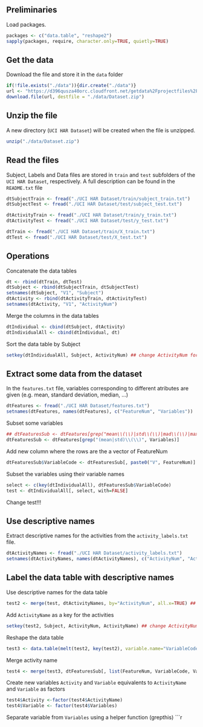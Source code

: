 Preliminaries
-------------
Load packages.

```r
packages <- c("data.table", "reshape2")
sapply(packages, require, character.only=TRUE, quietly=TRUE)
```

Get the data
------------
Download the file and store it in the `data` folder
```r
if(!file.exists("./data")){dir.create("./data")}
url <- "https://d396qusza40orc.cloudfront.net/getdata%2Fprojectfiles%2FUCI%20HAR%20Dataset.zip"
download.file(url, destfile = "./data/Dataset.zip")
```

Unzip the file
--------------
A new directory (`UCI HAR Dataset`) will be created when the file is unzipped. 
```r
unzip("./data/Dataset.zip")
```

Read the files
--------------
Subject, Labels and Data files are stored in `train` and `test` subfolders of the `UCI HAR Dataset`, respectively. A full
description can be found in the `README.txt` file
```r
dtSubjectTrain <- fread("./UCI HAR Dataset/train/subject_train.txt")
dtSubjectTest <- fread("./UCI HAR Dataset/test/subject_test.txt")
```

```r
dtActivityTrain <- fread("./UCI HAR Dataset/train/y_train.txt")
dtActivityTest <- fread("./UCI HAR Dataset/test/y_test.txt")
```

```r
dtTrain <- fread("./UCI HAR Dataset/train/X_train.txt")
dtTest <- fread("./UCI HAR Dataset/test/X_test.txt")
```

Operations
----------
Concatenate the data tables
```r
dt <- rbind(dtTrain, dtTest)
dtSubject <- rbind(dtSubjectTrain, dtSubjectTest)
setnames(dtSubject, "V1", "Subject")
dtActivity <- rbind(dtActivityTrain, dtActivityTest)
setnames(dtActivity, "V1", "ActivityNum")
```

Merge the columns in the data tables
```r
dtIndividual <- cbind(dtSubject, dtActivity)
dtIndividualAll <- cbind(dtIndividual, dt)
```

Sort the data table by Subject
```r
setkey(dtIndividualAll, Subject, ActivityNum) ## change ActivityNum for Activity
```

Extract some data from the dataset
----------------------------------
In the `features.txt` file, variables corresponding to different atributes are given (e.g. mean,
standard deviation, median, ...)

```r
dtFeatures <- fread("./UCI HAR Dataset/features.txt")
setnames(dtFeatures, names(dtFeatures), c("FeatureNum", "Variables"))
```

Subset some variables
```r
## dtFeaturesSub <- dtFeatures[grep("mean\\(\\)|std\\(\\)|mad\\(\\)|max\\(\\)|min\\(\\)", Variables)]
dtFeaturesSub <- dtFeatures[grep("(mean|std)\\(\\)", Variables)]
```

Add new column where the rows are the a vector of FeatureNum
```r
dtFeaturesSub$VariableCode <- dtFeaturesSub[, paste0("V", FeatureNum)]
```


Subset the variables using their variable names
```r
select <- c(key(dtIndividualAll), dtFeaturesSub$VariableCode)
test <- dtIndividualAll[, select, with=FALSE]
```
Change test!!!

Use descriptive names
---------------------
Extract descriptive names for the activities from the `activity_labels.txt` file.
```r
dtActivityNames <- fread("./UCI HAR Dataset/activity_labels.txt")
setnames(dtActivityNames, names(dtActivityNames), c("ActivityNum", "ActivityName")) ## change ActivityNum for Activity
```


Label the data table with descriptive names
-------------------------------------------
Use descriptive names for the data table
```r
test2 <- merge(test, dtActivityNames, by="ActivityNum", all.x=TRUE) ## change ActivityNum for Activity
```

Add `ActivityName` as a key for the activities
```r
setkey(test2, Subject, ActivityNum, ActivityName) ## change ActivityNum for Activity
```

Reshape the data table
```r
test3 <- data.table(melt(test2, key(test2), variable.name="VariableCode"))
```

Merge activity name
```r
test4 <- merge(test3, dtFeaturesSub[, list(FeatureNum, VariableCode, Variables)], by="VariableCode", all.x=TRUE)
```

Create new variables `Activity` and `Variable` equivalents to `ActivityName` and `Variable` as factors
```r
test4$Activity <-factor(test4$ActivityName)
test4$Variable <- factor(test4$Variables)
```

Separate variable from `Variables` using a helper function (grepthis)
```r

